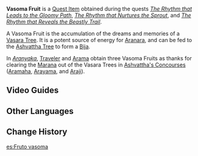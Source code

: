 {{Stub|Etymology}}
{{Item Infobox
|id           = 101809
|image        = Item Vasoma Fruit.png
|type         = Quest Items
|description  = A fruit with mysterious powers. [[Bija]] is indispensable for helping [[Rana]], and the Vasoma Fruit is indispensable for obtaining Bija.
|source1      = [[The Rhythm that Leads to the Gloomy Path]]
|source2      = [[The Rhythm that Nurtures the Sprout]]
|source3      = [[The Rhythm that Reveals the Beastly Trail]]
}}
'''Vasoma Fruit''' is a [[Quest Item]] obtained during the quests ''[[The Rhythm that Leads to the Gloomy Path]]'', ''[[The Rhythm that Nurtures the Sprout]]'', and ''[[The Rhythm that Reveals the Beastly Trail]]''.

A Vasoma Fruit is the accumulation of the dreams and memories of a [[Vasara Tree]]. It is a potent source of energy for [[Aranara]], and can be fed to the [[Fane of Ashvattha|Ashvattha Tree]] to form a [[Bija]].

In ''[[Aranyaka]]'', [[Traveler]] and [[Arama]] obtain three Vasoma Fruits as thanks for clearing the [[The Withering|Marana]] out of the Vasara Trees in [[Ashvattha's Concourse]]s ([[Aramaha]], [[Arayama]], and [[Araji]]).
<!--
==Trivia==
===Etymology===
-->
==Video Guides==
{{EVT
|video1   = https://youtu.be/sxBgNpKhr6k
|caption1 = How To Obtain: 3 Vasoma Fruit
}}

==Other Languages==
{{Other Languages
|default_hidden = 1
|en      = Vasoma Fruit
|zhs     = 恒素果
|zhs_rm  = Héngsù-guǒ
|zht     = 恆素果
|zht_rm  = Héngsù-guǒ
|ja      = ヴァソマの実
|ja_rm   = Vasoma no Mi
|ko      = 바소마 열매
|es      = Fruto vasoma
|fr      = Fruit vasoma
|ru      = Фрукт васома
|th      = ผล Vasoma
|th_rm   = Phon Vasoma
|vi      = Quả Vasoma
|de      = Vasoma
|id      = Buah Vasoma
|pt      = Fruta Vasoma
|tr      = Vasoma Meyvesi
|it      = Frutto di Vasoma
}}

==Change History==
{{Change History|3.0}}

[[es:Fruto vasoma]]